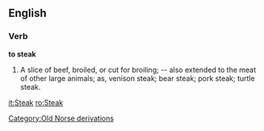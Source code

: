 ==English==

===Verb===

'''to steak'''

#A slice of beef, broiled, or cut for broiling; -- also extended to the meat of other large animals; as, venison steak; bear steak; pork steak; turtle steak.

[[Category:Old Norse derivations]]

[[it:Steak]]
[[ro:Steak]]